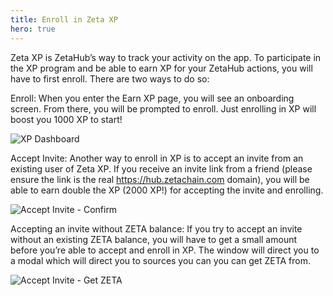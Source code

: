 ```yaml
---
title: Enroll in Zeta XP
hero: true
---
```


Zeta XP is ZetaHub’s way to track your activity on the app. To participate in
the XP program and be able to earn XP for your ZetaHub actions, you will have to
first enroll. There are two ways to do so:

Enroll: When you enter the Earn XP page, you will see an onboarding screen. From
there, you will be prompted to enroll. Just enrolling in XP will boost you 1000
XP to start!

![XP Dashboard](/img/docs/zetahub/enroll-zeta-xp-1.png)

Accept Invite: Another way to enroll in XP is to accept an invite from an
existing user of Zeta XP. If you receive an invite link from a friend (please
ensure the link is the real https://hub.zetachain.com domain), you will be able
to earn double the XP (2000 XP!) for accepting the invite and enrolling.

![Accept Invite - Confirm](/img/docs/zetahub/enroll-zeta-xp-2.png)

Accepting an invite without ZETA balance: If you try to accept an invite without
an existing ZETA balance, you will have to get a small amount before you’re able
to accept and enroll in XP. The window will direct you to a modal which will
direct you to sources you can you can get ZETA from.

![Accept Invite - Get ZETA](/img/docs/zetahub/enroll-zeta-xp-3.png)
